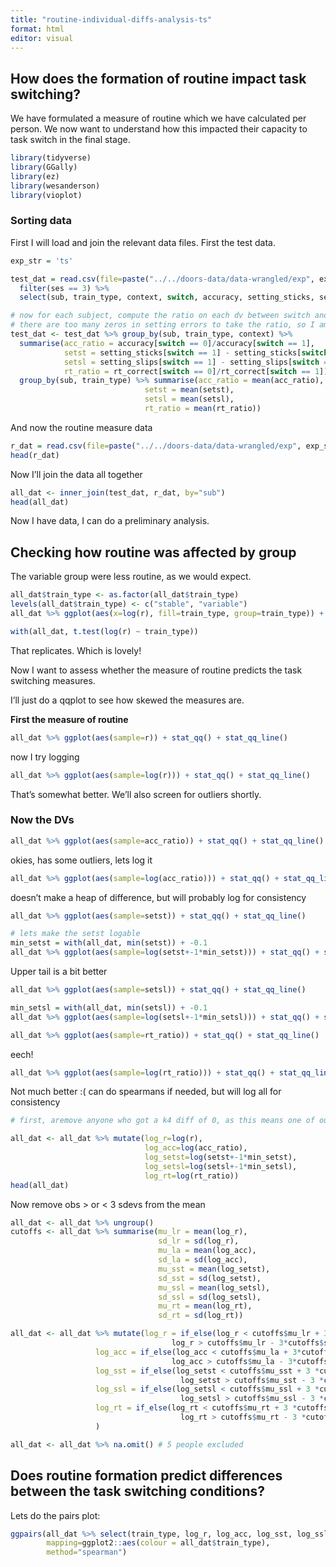 ```yaml
---
title: "routine-individual-diffs-analysis-ts"
format: html
editor: visual
---
```


## How does the formation of routine impact task switching?

We have formulated a measure of routine which we have calculated per person. We now want to understand how this impacted their capacity to task switch in the final stage.

```r

library(tidyverse)
library(GGally)
library(ez)
library(wesanderson)
library(vioplot)
```

### Sorting data

First I will load and join the relevant data files. First the test data.

```r

exp_str = 'ts'

test_dat = read.csv(file=paste("../../doors-data/data-wrangled/exp", exp_str, "avg.csv", sep="_")) %>% 
  filter(ses == 3) %>% 
  select(sub, train_type, context, switch, accuracy, setting_sticks, setting_slips, rt_correct)

# now for each subject, compute the ratio on each dv between switch and stay trials, and then average across context
# there are too many zeros in setting errors to take the ratio, so I am going to do the difference of those
test_dat <- test_dat %>% group_by(sub, train_type, context) %>% 
  summarise(acc_ratio = accuracy[switch == 0]/accuracy[switch == 1],
            setst = setting_sticks[switch == 1] - setting_sticks[switch == 0],
            setsl = setting_slips[switch == 1] - setting_slips[switch == 0],
            rt_ratio = rt_correct[switch == 0]/rt_correct[switch == 1]) %>%
  group_by(sub, train_type) %>% summarise(acc_ratio = mean(acc_ratio),
                              setst = mean(setst),
                              setsl = mean(setsl),
                              rt_ratio = mean(rt_ratio))

```

And now the routine measure data

```r

r_dat = read.csv(file=paste("../../doors-data/data-wrangled/exp", exp_str, "rscore.csv", sep="_"))
head(r_dat)
```

Now I'll join the data all together

```r

all_dat <- inner_join(test_dat, r_dat, by="sub")
head(all_dat)
```

Now I have data, I can do a preliminary analysis.

## Checking how routine was affected by group

The variable group were less routine, as we would expect.

```r

all_dat$train_type <- as.factor(all_dat$train_type)
levels(all_dat$train_type) <- c("stable", "variable")
all_dat %>% ggplot(aes(x=log(r), fill=train_type, group=train_type)) + geom_density(alpha=0.5)
```

```r

with(all_dat, t.test(log(r) ~ train_type))
```

That replicates. Which is lovely!

Now I want to assess whether the measure of routine predicts the task switching measures.

I'll just do a qqplot to see how skewed the measures are.

**First the measure of routine**

```r

all_dat %>% ggplot(aes(sample=r)) + stat_qq() + stat_qq_line()
```

now I try logging

```r
all_dat %>% ggplot(aes(sample=log(r))) + stat_qq() + stat_qq_line()
```

That's somewhat better. We'll also screen for outliers shortly.

### Now the DVs

```r
all_dat %>% ggplot(aes(sample=acc_ratio)) + stat_qq() + stat_qq_line()
```

okies, has some outliers, lets log it

```r

all_dat %>% ggplot(aes(sample=log(acc_ratio))) + stat_qq() + stat_qq_line()
```

doesn't make a heap of difference, but will probably log for consistency

```r

all_dat %>% ggplot(aes(sample=setst)) + stat_qq() + stat_qq_line()
```

```r

# lets make the setst logable
min_setst = with(all_dat, min(setst)) + -0.1
all_dat %>% ggplot(aes(sample=log(setst+-1*min_setst))) + stat_qq() + stat_qq_line()
```

Upper tail is a bit better

```r

all_dat %>% ggplot(aes(sample=setsl)) + stat_qq() + stat_qq_line()
```

```r

min_setsl = with(all_dat, min(setsl)) + -0.1
all_dat %>% ggplot(aes(sample=log(setsl+-1*min_setsl))) + stat_qq() + stat_qq_line()
```

```r
all_dat %>% ggplot(aes(sample=rt_ratio)) + stat_qq() + stat_qq_line()
```

eech!

```r

all_dat %>% ggplot(aes(sample=log(rt_ratio))) + stat_qq() + stat_qq_line()
```

Not much better :( can do spearmans if needed, but will log all for consistency

```r

# first, aremove anyone who got a k4 diff of 0, as this means one of our estimates for them was infinity

all_dat <- all_dat %>% mutate(log_r=log(r),
                              log_acc=log(acc_ratio),
                              log_setst=log(setst+-1*min_setst),
                              log_setsl=log(setsl+-1*min_setsl),
                              log_rt=log(rt_ratio))
head(all_dat)

```

Now remove obs \> or \< 3 sdevs from the mean

```r

all_dat <- all_dat %>% ungroup()
cutoffs <- all_dat %>% summarise(mu_lr = mean(log_r),
                                 sd_lr = sd(log_r),
                                 mu_la = mean(log_acc),
                                 sd_la = sd(log_acc),
                                 mu_sst = mean(log_setst),
                                 sd_sst = sd(log_setst),
                                 mu_ssl = mean(log_setsl),
                                 sd_ssl = sd(log_setsl),
                                 mu_rt = mean(log_rt),
                                 sd_rt = sd(log_rt))

all_dat <- all_dat %>% mutate(log_r = if_else(log_r < cutoffs$mu_lr + 3*cutoffs$sd_lr &
                                    log_r > cutoffs$mu_lr - 3*cutoffs$sd_lr, log_r, NA),
                   log_acc = if_else(log_acc < cutoffs$mu_la + 3*cutoffs$sd_la &
                                    log_acc > cutoffs$mu_la - 3*cutoffs$sd_la, log_acc, NA),
                   log_sst = if_else(log_setst < cutoffs$mu_sst + 3 *cutoffs$sd_sst &
                                      log_setst > cutoffs$mu_sst - 3 *cutoffs$sd_sst, log_setst, NA),
                   log_ssl = if_else(log_setsl < cutoffs$mu_ssl + 3 *cutoffs$sd_ssl &
                                      log_setsl > cutoffs$mu_ssl - 3 *cutoffs$sd_ssl, log_setsl, NA),
                   log_rt = if_else(log_rt < cutoffs$mu_rt + 3 *cutoffs$sd_rt &
                                      log_rt > cutoffs$mu_rt - 3 *cutoffs$sd_rt, log_rt, NA),
                   )

all_dat <- all_dat %>% na.omit() # 5 people excluded

```

## Does routine formation predict differences between the task switching conditions?

Lets do the pairs plot:

```r

ggpairs(all_dat %>% select(train_type, log_r, log_acc, log_sst, log_ssl, log_rt),
        mapping=ggplot2::aes(colour = all_dat$train_type),
        method="spearman")
```
